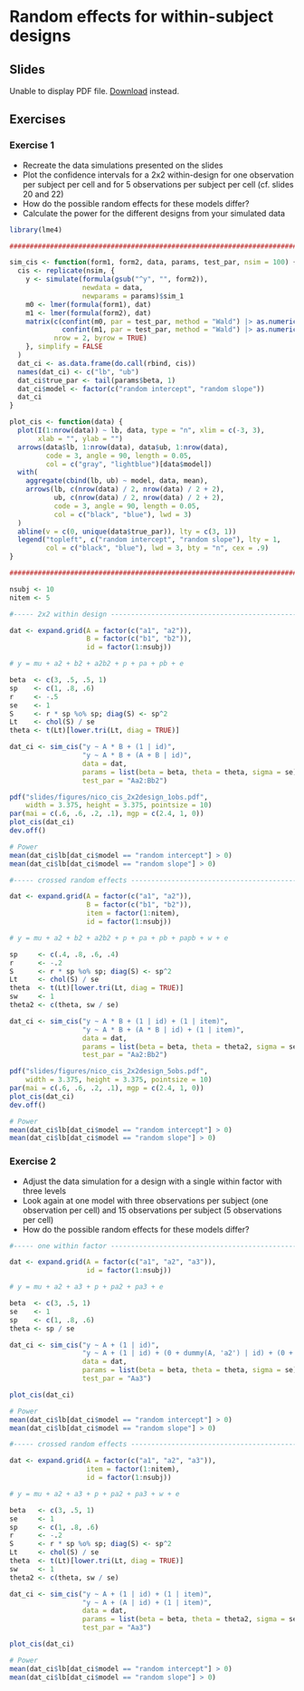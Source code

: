 # Random effects for within-subject designs

## Slides

```{=html}
<object data="slides/08_within_designs/08_within_designs.pdf" type="application/pdf" width="100%" height="500px">
  <p>
    Unable to display PDF file. <a href="slides/08_within_designs/08_within_designs.pdf">Download</a> instead.
  </p>
</object>
```

## Exercises

### Exercise 1 {-}

* Recreate the data simulations presented on the slides
* Plot the confidence intervals for a 2x2 within-design for one observation per
  subject per cell and for 5 observations per subject per cell (cf. slides 20
  and 22)
* How do the possible random effects for these models differ?
* Calculate the power for the different designs from your simulated data


```r
library(lme4)

###############################################################################

sim_cis <- function(form1, form2, data, params, test_par, nsim = 100) {
  cis <- replicate(nsim, {
    y <- simulate(formula(gsub("^y", "", form2)),
                  newdata = data,
                  newparams = params)$sim_1
    m0 <- lmer(formula(form1), dat)
    m1 <- lmer(formula(form2), dat)
    matrix(c(confint(m0, par = test_par, method = "Wald") |> as.numeric(),
             confint(m1, par = test_par, method = "Wald") |> as.numeric()),
           nrow = 2, byrow = TRUE)
    }, simplify = FALSE
  )
  dat_ci <- as.data.frame(do.call(rbind, cis))
  names(dat_ci) <- c("lb", "ub")
  dat_ci$true_par <- tail(params$beta, 1)
  dat_ci$model <- factor(c("random intercept", "random slope"))
  dat_ci
}

plot_cis <- function(data) {
  plot(I(1:nrow(data)) ~ lb, data, type = "n", xlim = c(-3, 3),
       xlab = "", ylab = "")
  arrows(data$lb, 1:nrow(data), data$ub, 1:nrow(data),
         code = 3, angle = 90, length = 0.05,
         col = c("gray", "lightblue")[data$model])
  with(
    aggregate(cbind(lb, ub) ~ model, data, mean),
    arrows(lb, c(nrow(data) / 2, nrow(data) / 2 + 2),
           ub, c(nrow(data) / 2, nrow(data) / 2 + 2),
           code = 3, angle = 90, length = 0.05,
           col = c("black", "blue"), lwd = 3)
  )
  abline(v = c(0, unique(data$true_par)), lty = c(3, 1))
  legend("topleft", c("random intercept", "random slope"), lty = 1,
         col = c("black", "blue"), lwd = 3, bty = "n", cex = .9)
}

###############################################################################

nsubj <- 10
nitem <- 5

#----- 2x2 within design ------------------------------------------------------

dat <- expand.grid(A = factor(c("a1", "a2")),
                   B = factor(c("b1", "b2")),
                   id = factor(1:nsubj))

# y = mu + a2 + b2 + a2b2 + p + pa + pb + e

beta  <- c(3, .5, .5, 1)
sp    <- c(1, .8, .6)
r     <- -.5
se    <- 1
S     <- r * sp %o% sp; diag(S) <- sp^2
Lt    <- chol(S) / se
theta <- t(Lt)[lower.tri(Lt, diag = TRUE)]

dat_ci <- sim_cis("y ~ A * B + (1 | id)",
                  "y ~ A * B + (A + B | id)",
                  data = dat,
                  params = list(beta = beta, theta = theta, sigma = se),
                  test_par = "Aa2:Bb2")

pdf("slides/figures/nico_cis_2x2design_1obs.pdf",
    width = 3.375, height = 3.375, pointsize = 10)
par(mai = c(.6, .6, .2, .1), mgp = c(2.4, 1, 0))
plot_cis(dat_ci)
dev.off()

# Power
mean(dat_ci$lb[dat_ci$model == "random intercept"] > 0)
mean(dat_ci$lb[dat_ci$model == "random slope"] > 0)

#----- crossed random effects -------------------------------------------------

dat <- expand.grid(A = factor(c("a1", "a2")),
                   B = factor(c("b1", "b2")),
                   item = factor(1:nitem),
                   id = factor(1:nsubj))

# y = mu + a2 + b2 + a2b2 + p + pa + pb + papb + w + e

sp     <- c(.4, .8, .6, .4)
r      <- -.2
S      <- r * sp %o% sp; diag(S) <- sp^2
Lt     <- chol(S) / se
theta  <- t(Lt)[lower.tri(Lt, diag = TRUE)]
sw     <- 1
theta2 <- c(theta, sw / se)

dat_ci <- sim_cis("y ~ A * B + (1 | id) + (1 | item)",
                  "y ~ A * B + (A * B | id) + (1 | item)",
                  data = dat,
                  params = list(beta = beta, theta = theta2, sigma = se),
                  test_par = "Aa2:Bb2")

pdf("slides/figures/nico_cis_2x2design_5obs.pdf",
    width = 3.375, height = 3.375, pointsize = 10)
par(mai = c(.6, .6, .2, .1), mgp = c(2.4, 1, 0))
plot_cis(dat_ci)
dev.off()

# Power
mean(dat_ci$lb[dat_ci$model == "random intercept"] > 0)
mean(dat_ci$lb[dat_ci$model == "random slope"] > 0)
```

### Exercise 2 {-}

* Adjust the data simulation for a design with a single within factor with three
  levels
* Look again at one model with three observations per subject (one observation
  per cell) and 15 observations per subject (5 observations per cell)
* How do the possible random effects for these models differ?

```r
#----- one within factor ------------------------------------------------------

dat <- expand.grid(A = factor(c("a1", "a2", "a3")),
                   id = factor(1:nsubj))

# y = mu + a2 + a3 + p + pa2 + pa3 + e

beta  <- c(3, .5, 1)
se    <- 1
sp    <- c(1, .8, .6)
theta <- sp / se

dat_ci <- sim_cis("y ~ A + (1 | id)",
                  "y ~ A + (1 | id) + (0 + dummy(A, 'a2') | id) + (0 + dummy(A, 'a3') | id)",
                  data = dat,
                  params = list(beta = beta, theta = theta, sigma = se),
                  test_par = "Aa3")

plot_cis(dat_ci)

# Power
mean(dat_ci$lb[dat_ci$model == "random intercept"] > 0)
mean(dat_ci$lb[dat_ci$model == "random slope"] > 0)

#----- crossed random effects -------------------------------------------------

dat <- expand.grid(A = factor(c("a1", "a2", "a3")),
                   item = factor(1:nitem),
                   id = factor(1:nsubj))

# y = mu + a2 + a3 + p + pa2 + pa3 + w + e

beta   <- c(3, .5, 1)
se     <- 1
sp     <- c(1, .8, .6)
r      <- -.2
S      <- r * sp %o% sp; diag(S) <- sp^2
Lt     <- chol(S) / se
theta  <- t(Lt)[lower.tri(Lt, diag = TRUE)]
sw     <- 1
theta2 <- c(theta, sw / se)

dat_ci <- sim_cis("y ~ A + (1 | id) + (1 | item)",
                  "y ~ A + (A | id) + (1 | item)",
                  data = dat,
                  params = list(beta = beta, theta = theta2, sigma = se),
                  test_par = "Aa3")

plot_cis(dat_ci)

# Power
mean(dat_ci$lb[dat_ci$model == "random intercept"] > 0)
mean(dat_ci$lb[dat_ci$model == "random slope"] > 0)
```
